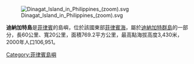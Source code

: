 [[Image:Dinagat_Island_in_Philippines_(zoom).svg|right]]

'''迪納加特島'''是[[菲律賓|菲律賓]]的島嶼，位於該國東部[[菲律賓海|菲律賓海]]，屬於[[迪納加特群島|迪納加特群島]]的一部分，長60公里、寬20公里，面積769.2平方公里，最高點海拔高度3,430米，2000年人口106,951。

{{Coord|10|13|N|125|36|E|region:PH_type:isle|display=title}}
{{Islands of the Philippines}}
{{Philippines-geo-stub}}

[[Category:菲律賓島嶼|Category:菲律賓島嶼]]
